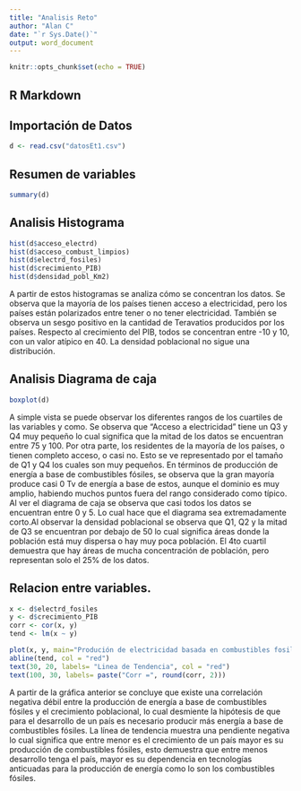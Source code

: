 ---
title: "Analisis Reto"
author: "Alan C"
date: "`r Sys.Date()`"
output: word_document
---

```{r setup, include=FALSE}
knitr::opts_chunk$set(echo = TRUE)
```

## R Markdown

## Importación de Datos
```{r}
d <- read.csv("datosEt1.csv")
```

## Resumen de variables

```{r}
summary(d)
```

## Analisis Histograma

```{r}
hist(d$acceso_electrd)
hist(d$acceso_combust_limpios)
hist(d$electrd_fosiles)
hist(d$crecimiento_PIB)
hist(d$densidad_pobl_Km2)
```

A partir de estos histogramas se analiza cómo se concentran los datos. Se observa que la mayoría de los países tienen acceso a electricidad, pero los países están polarizados entre tener o no tener electricidad. También se observa un sesgo positivo en la cantidad de Teravatios producidos por los países. Respecto al crecimiento del PIB, todos se concentran entre -10 y 10, con un valor atípico en 40. La densidad poblacional no sigue una distribución. 

## Analisis Diagrama de caja

```{r}
boxplot(d)
```

A simple vista se puede observar los diferentes rangos de los cuartiles de las variables y como. Se observa que "Acceso a electricidad" tiene un Q3 y Q4 muy pequeño lo cual significa que la mitad de los datos se encuentran entre 75 y 100. Por otra parte, los residentes de la mayoría de los países, o tienen completo acceso, o casi no. Esto se ve representado por el tamaño de Q1 y Q4 los cuales son muy pequeños. En términos de producción de energía a base de combustibles fósiles, se observa que la gran mayoría produce casi 0 Tv de energía a base de estos, aunque el dominio es muy amplio, habiendo muchos puntos fuera del rango considerado como típico. Al ver el diagrama de caja se observa que casi todos los datos se encuentran entre 0 y 5. Lo cual hace que el diagrama sea extremadamente corto.Al observar la densidad poblacional se observa que Q1, Q2 y la mitad de Q3 se encuentran por debajo de 50 lo cual significa áreas donde la población está muy dispersa o hay muy poca población. El 4to cuartil demuestra que hay áreas de mucha concentración de población, pero representan solo el 25% de los datos. 

## Relacion entre variables. 

```{r}
x <- d$electrd_fosiles
y <- d$crecimiento_PIB
corr <- cor(x, y)
tend <- lm(x ~ y)

plot(x, y, main="Produción de electricidad basada en combustibles fosiles\n vs crecimiento del PIB", xlab="Prod. elect. comb. fos. (Tv)", ylab="Crecimiento del PIB (%)")
abline(tend, col = "red")
text(30, 20, labels= "Linea de Tendencia", col = "red")
text(100, 30, labels= paste("Corr =", round(corr, 2)))
```

A partir de la gráfica anterior se concluye que existe una correlación negativa débil entre la producción de energía a base de combustibles fósiles y el crecimiento poblacional, lo cual desmiente la hipótesis de que para el desarrollo de un país es necesario producir más energía a base de combustibles fósiles. La línea de tendencia muestra una pendiente negativa lo cual significa que entre menor es el crecimiento de un país mayor es su producción de combustibles fósiles, esto demuestra que entre menos desarrollo tenga el país, mayor es su dependencia en tecnologías anticuadas para la producción de energía como lo son los combustibles fósiles. 
